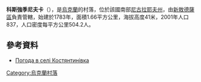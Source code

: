 {{coord|47|5|55|N|31|54|59|E|scale:100000|display=title}}

'''科斯強季尼夫卡'''（{{lang-uk|Костянтинівка}}），是[[烏克蘭|烏克蘭]]的村落，位於該國南部[[尼古拉耶夫州|尼古拉耶夫州]]，由[[新敖德薩區|新敖德薩區]]負責管轄，始建於1783年，面積1.66平方公里，海拔高度41米，2001年人口837，人口密度每平方公里504.2人。

==參考資料==
* [http://weather.in.ua/ua/nikolaevskaja/11720 Погода в селі Костянтинівка]

{{Ukraine-geo-stub}}
[[Category:烏克蘭村落|Category:烏克蘭村落]]
